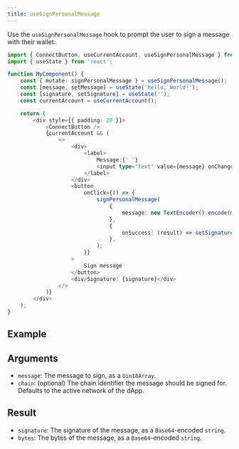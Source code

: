 ```yaml
---
title: useSignPersonalMessage
---
```



Use the `useSignPersonalMessage` hook to prompt the user to sign a message with their wallet.

```ts
import { ConnectButton, useCurrentAccount, useSignPersonalMessage } from '@onelabs/dapp-kit';
import { useState } from 'react';

function MyComponent() {
	const { mutate: signPersonalMessage } = useSignPersonalMessage();
	const [message, setMessage] = useState('hello, World!');
	const [signature, setSignature] = useState('');
	const currentAccount = useCurrentAccount();

	return (
		<div style={{ padding: 20 }}>
			<ConnectButton />
			{currentAccount && (
				<>
					<div>
						<label>
							Message:{' '}
							<input type="text" value={message} onChange={(ev) => setMessage(ev.target.value)} />
						</label>
					</div>
					<button
						onClick={() => {
							signPersonalMessage(
								{
									message: new TextEncoder().encode(message),
								},
								{
									onSuccess: (result) => setSignature(result.signature),
								},
							);
						}}
					>
						Sign message
					</button>
					<div>Signature: {signature}</div>
				</>
			)}
		</div>
	);
}
```

## Example

<UseSignPersonalMessageExample />

## Arguments

- `message`: The message to sign, as a `Uint8Array`.
- `chain`: (optional) The chain identifier the message should be signed for. Defaults to the active
  network of the dApp.

## Result

- `signature`: The signature of the message, as a `Base64`-encoded `string`.
- `bytes`: The bytes of the message, as a `Base64`-encoded `string`.
